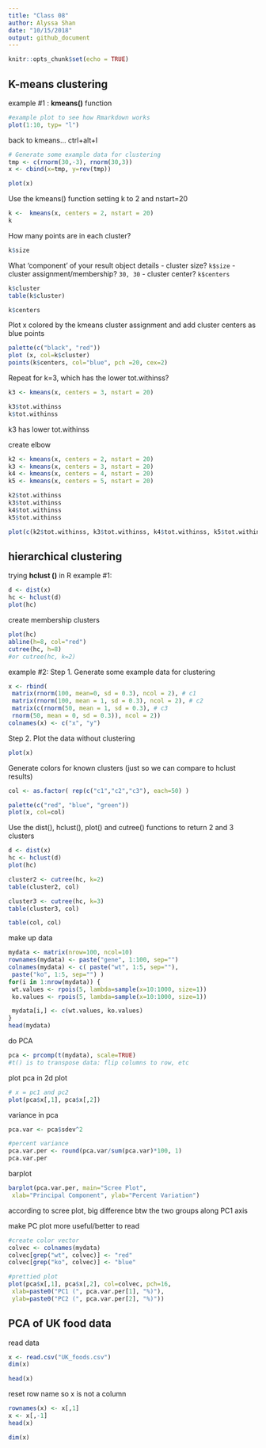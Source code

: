 ```yaml
---
title: "Class 08"
author: Alyssa Shan
date: "10/15/2018"
output: github_document
---
```


```r
knitr::opts_chunk$set(echo = TRUE)
```

## K-means clustering

example #1 : **kmeans()** function

```r
#example plot to see how Rmarkdown works
plot(1:10, typ= "l")
```
back to kmeans...
ctrl+alt+I

```r
# Generate some example data for clustering
tmp <- c(rnorm(30,-3), rnorm(30,3))
x <- cbind(x=tmp, y=rev(tmp))

plot(x)
```

Use the kmeans() function setting k to 2 and nstart=20
```r
k <-  kmeans(x, centers = 2, nstart = 20)
k

```

 How many points are in each cluster?
```r
k$size

```
 

What ‘component’ of your result object details
- cluster size?
  `k$size`
- cluster assignment/membership?
  `30, 30`
- cluster center?
  `k$centers`
  
```r
k$cluster
table(k$cluster)

k$centers
```


Plot x colored by the kmeans cluster assignment and add cluster centers as blue points
```r
palette(c("black", "red"))
plot (x, col=k$cluster)
points(k$centers, col="blue", pch =20, cex=2)
```

 Repeat for k=3, which has the lower tot.withinss?
```r
k3 <- kmeans(x, centers = 3, nstart = 20)

k3$tot.withinss
k$tot.withinss
```
k3 has lower tot.withinss

create elbow
```r
k2 <- kmeans(x, centers = 2, nstart = 20)
k3 <- kmeans(x, centers = 3, nstart = 20)
k4 <- kmeans(x, centers = 4, nstart = 20)
k5 <- kmeans(x, centers = 5, nstart = 20)

k2$tot.withinss
k3$tot.withinss
k4$tot.withinss
k5$tot.withinss

plot(c(k2$tot.withinss, k3$tot.withinss, k4$tot.withinss, k5$tot.withinss))
```

## hierarchical clustering
trying **hclust ()** in R
example #1:

```r
d <- dist(x)
hc <- hclust(d)
plot(hc)
```

create membership clusters
```r
plot(hc)
abline(h=8, col="red")
cutree(hc, h=8)
#or cutree(hc, k=2)
```

example #2: 
 Step 1. Generate some example data for clustering
```r
x <- rbind(
 matrix(rnorm(100, mean=0, sd = 0.3), ncol = 2), # c1
 matrix(rnorm(100, mean = 1, sd = 0.3), ncol = 2), # c2
 matrix(c(rnorm(50, mean = 1, sd = 0.3), # c3
 rnorm(50, mean = 0, sd = 0.3)), ncol = 2))
colnames(x) <- c("x", "y")

```
 
Step 2. Plot the data without clustering
```r
plot(x)
```
Generate colors for known clusters (just so we can compare to hclust results)
```r
col <- as.factor( rep(c("c1","c2","c3"), each=50) )

palette(c("red", "blue", "green"))
plot(x, col=col)
```

Use the dist(), hclust(), plot() and cutree() functions to return 2 and 3 clusters 

```r
d <- dist(x)
hc <- hclust(d)
plot(hc)

cluster2 <- cutree(hc, k=2)
table(cluster2, col)

cluster3 <- cutree(hc, k=3)
table(cluster3, col)

table(col, col)

```

make up data
```r
mydata <- matrix(nrow=100, ncol=10) 
rownames(mydata) <- paste("gene", 1:100, sep="") 
colnames(mydata) <- c( paste("wt", 1:5, sep=""),
 paste("ko", 1:5, sep="") ) 
for(i in 1:nrow(mydata)) {
 wt.values <- rpois(5, lambda=sample(x=10:1000, size=1))
 ko.values <- rpois(5, lambda=sample(x=10:1000, size=1))

 mydata[i,] <- c(wt.values, ko.values)
}
head(mydata)
```

do PCA
```r
pca <- prcomp(t(mydata), scale=TRUE) 
#t() is to transpose data: flip columns to row, etc

```

plot pca in 2d plot
```r
# x = pc1 and pc2
plot(pca$x[,1], pca$x[,2])
```

variance in pca
```r
pca.var <- pca$sdev^2

#percent variance
pca.var.per <- round(pca.var/sum(pca.var)*100, 1) 
pca.var.per
```

barplot
```r
barplot(pca.var.per, main="Scree Plot",
 xlab="Principal Component", ylab="Percent Variation")
```
according to scree plot, big difference btw the two groups along PC1 axis

make PC plot more useful/better to read
```r
#create color vector
colvec <- colnames(mydata)
colvec[grep("wt", colvec)] <- "red"
colvec[grep("ko", colvec)] <- "blue"

#prettied plot
plot(pca$x[,1], pca$x[,2], col=colvec, pch=16,
 xlab=paste0("PC1 (", pca.var.per[1], "%)"),
 ylab=paste0("PC2 (", pca.var.per[2], "%)")) 
```

## PCA of UK food data

read data
```r
x <- read.csv("UK_foods.csv")
dim(x)

head(x)
```

reset row name so x is not a column
```r
rownames(x) <- x[,1]
x <- x[,-1]
head(x)

dim(x)
```


